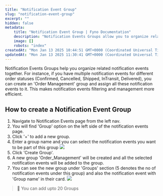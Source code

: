 ```yaml
---
title: "Notification Event Group"
slug: "notification-event-group"
excerpt: ""
hidden: false
metadata:
    title: "Notification Event Group | Fyno Documentation"
    description: "Notification Events Groups allow you to organize related notification events for easier management, such as grouping different order status notifications under 'Order Management,' and can be created by navigating to the Notification Events page and using the 'Group' option."
    image: []
    robots: "index"
createdAt: "Mon Jan 13 2025 10:44:51 GMT+0000 (Coordinated Universal Time)"
updatedAt: "Mon Jan 13 2025 11:30:41 GMT+0000 (Coordinated Universal Time)"
---
```


Notification Events Groups help you organize related notification events together. For instance, if you have multiple notification events for different order statuses (Confirmed, Cancelled, Shipped, InTransit, Delivered), you can create an 'Order Management' group and assign all these notification events to it. This makes notification events filtering and management more efficient.

## How to create a Notification Event Group

1. Navigate to Notification Events page from the left nav.
2. You will find 'Group' option on the left side of the notification events page.
3. Click '+' to add a new group.
4. Enter a group name and you can select the notification events you want to be part of this group
   ![](/images/f2762223b51669fb7c640398adc5c8d0d07c08756429a36e16357868f78a131d-Screenshot_2025-01-13_at_4.19.12_PM.png)
5. Click 'Create Group'.
6. A new group 'Order_Management' will be created and all the selected notification events will be added to the group.
7. You can see the new group under 'Groups' section (5 denotes the no of notification events under this group) and also the notification event with 'Group name' in their card.
   ![](/images/bf00290d4cccd4f24a3980e21e158b36a8597699777e850c4733c8914e310fe9-Screenshot_2025-01-13_at_4.20.15_PM.png)

> 📘 You can add upto 20 Groups
